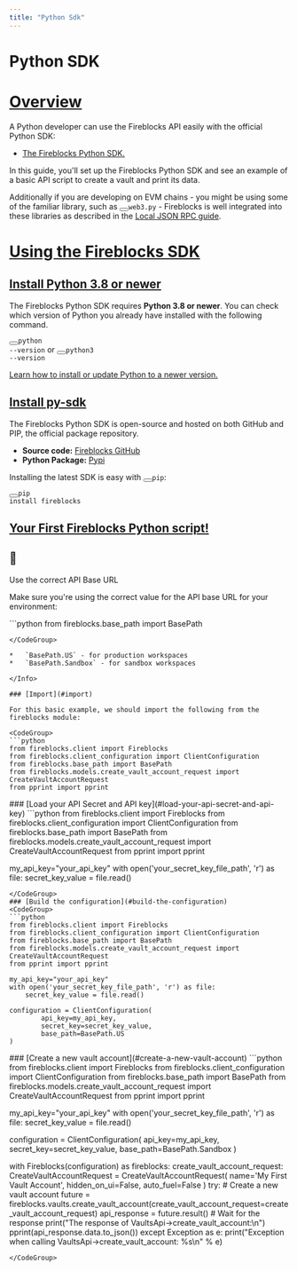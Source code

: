 ```yaml
---
title: "Python Sdk"
---
```

  
  # Python SDK

# [Overview](#overview)

A Python developer can use the Fireblocks API easily with the official Python SDK:

*   [The Fireblocks Python SDK.](https://github.com/fireblocks/py-sdk)

In this guide, you'll set up the Fireblocks Python SDK and see an example of a basic API script to create a vault and print its data.

Additionally if you are developing on EVM chains - you might be using some of the familiar library, such as <button aria-label="Copy Code" class="rdmd-code-copy fa"></button><code class="rdmd-code lang- theme-light" data-lang="" name="" tabindex="0">web3.py</code> - Fireblocks is well integrated into these libraries as described in the <a target="_self" href="/reference/evm-local-json-rpc">Local JSON RPC guide</a>.

# [Using the Fireblocks SDK](#using-the-fireblocks-sdk)
## [Install Python 3.8 or newer](#install-python-38-or-newer)

The Fireblocks Python SDK requires **Python 3.8 or newer**. You can check which version of Python you already have installed with the following command.

<button aria-label="Copy Code" class="rdmd-code-copy fa"></button><code class="rdmd-code lang- theme-light" data-lang="" name="" tabindex="0">python --version</code> or <button aria-label="Copy Code" class="rdmd-code-copy fa"></button><code class="rdmd-code lang- theme-light" data-lang="" name="" tabindex="0">python3 --version</code>

[Learn how to install or update Python to a newer version.](https://docs.python-guide.org/starting/installation/)

## [Install py-sdk](#install-py-sdk)

The Fireblocks Python SDK is open-source and hosted on both GitHub and PIP, the official package repository.

*   **Source code:** [Fireblocks GitHub](https://github.com/fireblocks/py-sdk)
*   **Python Package:** [Pypi](https://pypi.org/project/fireblocks/)

Installing the latest SDK is easy with <button aria-label="Copy Code" class="rdmd-code-copy fa"></button><code class="rdmd-code lang- theme-light" data-lang="" name="" tabindex="0">pip</code>:

<button aria-label="Copy Code" class="rdmd-code-copy fa"></button><code class="rdmd-code lang- theme-light" data-lang="" name="" tabindex="0">pip install fireblocks</code>

## [Your First Fireblocks Python script!](#your-first-fireblocks-python-script)
  
<Info>

## 📘

Use the correct API Base URL

Make sure you're using the correct value for the API base URL for your environment:

<CodeGroup>
```python
from fireblocks.base_path import BasePath

```
</CodeGroup>

*   `BasePath.US` - for production workspaces
*   `BasePath.Sandbox` - for sandbox workspaces

</Info>
  
### [Import](#import)

For this basic example, we should import the following from the fireblocks module:

<CodeGroup>
```python
from fireblocks.client import Fireblocks
from fireblocks.client_configuration import ClientConfiguration
from fireblocks.base_path import BasePath
from fireblocks.models.create_vault_account_request import CreateVaultAccountRequest
from pprint import pprint

```
</CodeGroup>  
### [Load your API Secret and API key](#load-your-api-secret-and-api-key)
<CodeGroup>
```python
from fireblocks.client import Fireblocks
from fireblocks.client_configuration import ClientConfiguration
from fireblocks.base_path import BasePath
from fireblocks.models.create_vault_account_request import CreateVaultAccountRequest
from pprint import pprint

my_api_key="your_api_key"
with open('your_secret_key_file_path', 'r') as file:
    secret_key_value = file.read()

```
</CodeGroup>  
### [Build the configuration](#build-the-configuration)
<CodeGroup>
```python
from fireblocks.client import Fireblocks
from fireblocks.client_configuration import ClientConfiguration
from fireblocks.base_path import BasePath
from fireblocks.models.create_vault_account_request import CreateVaultAccountRequest
from pprint import pprint

my_api_key="your_api_key"
with open('your_secret_key_file_path', 'r') as file:
    secret_key_value = file.read()

configuration = ClientConfiguration(
        api_key=my_api_key,
        secret_key=secret_key_value,
        base_path=BasePath.US
)

```
</CodeGroup>  
### [Create a new vault account](#create-a-new-vault-account)
<CodeGroup>
```python
from fireblocks.client import Fireblocks
from fireblocks.client_configuration import ClientConfiguration
from fireblocks.base_path import BasePath
from fireblocks.models.create_vault_account_request import CreateVaultAccountRequest
from pprint import pprint

my_api_key="your_api_key"
with open('your_secret_key_file_path', 'r') as file:
    secret_key_value = file.read()

    
configuration = ClientConfiguration(
        api_key=my_api_key,
        secret_key=secret_key_value,
        base_path=BasePath.Sandbox
)

with Fireblocks(configuration) as fireblocks:
    create_vault_account_request: CreateVaultAccountRequest = CreateVaultAccountRequest(
                                    name='My First Vault Account',
                                    hidden_on_ui=False,
                                    auto_fuel=False
                                    )
    try:
        # Create a new vault account
        future = fireblocks.vaults.create_vault_account(create_vault_account_request=create_vault_account_request)
        api_response = future.result()  # Wait for the response
        print("The response of VaultsApi->create_vault_account:\n")
        pprint(api_response.data.to_json())
    except Exception as e:
        print("Exception when calling VaultsApi->create_vault_account: %s\n" % e)

```
</CodeGroup>